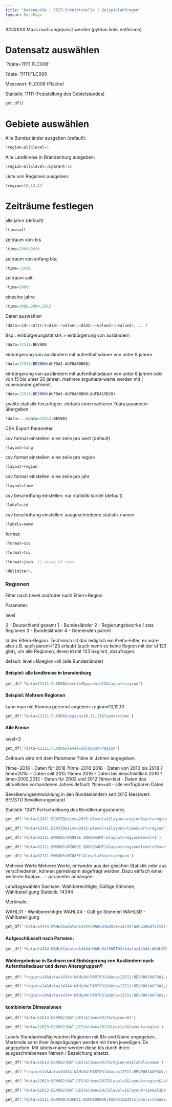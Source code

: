 ```yaml
---
title: 'Datenguide | REST-Schnittstelle | Beispielabfragen'
layout: DocsPage
---
```


####### Muss noch angepasst werden (python links entfernen)

# Datensatz auswählen

'?data=11111:FLC006'


?data=11111:FLC006

Messwert: FLC006 (Fläche)

Statistik: 11111 (Feststellung des Gebietstandes)

```python
get_df()
```


# Gebiete auswählen

Alle Bundesländer ausgeben (default):

```js
?region=all&level=1
```

Alle Landkreise in Brandenburg ausgeben:

```js
?region=all&level=3&parent=12
```

Liste von Regionen ausgeben:

```js
?region=10,12,13
```

# Zeiträume festlegen

alle jahre (default)

```js
?time=all
```

zeitraum von-bis

```js
?time=2000:2010
```

zeitraum von anfang bis:

```js
?time=:2010
```

zeitraum seit:

```js
?time=2000:
```

einzelne jahre

```js
?time=2000,2004,2012
```

Daten auswählen

```js
?data=<id>:<attr>(<dim>:<value>,<dim2>:<value2>|<value3>, ...)
```

Bsp.: einbürgerungstatistik > einbürgerung von ausländern

```js
?data=12511:BEV008
```

einbürgerung von ausländern mit aufenthaltsdauer von unter 8 jahren

```js
?data=12511:BEV008(AUFDA1:AUFDA00B08)
```

einbürgerung von ausländern mit aufenthaltsdauer von unter 8 jahren oder von 15 bis unter 20 jahren. mehrere argument-werte werden mit | voneinander getrennt.

```js
?data=12511:BEV008(AUFDA1:AUFDA00B08|AUFDA15B20)
```

zweite statistik hinzufügen. einfach einen weiteren ?data parameter übergeben:

```js
?data=...&data=12612:BEV001
```

CSV Export Parameter

csv format einstellen: eine zeile pro wert (default)

```js
?layout=long
```

csv format einstellen: eine zeile pro region

```js
?layout=region
```

csv format einstellen: eine zeile pro jahr

```js
?layout=time
```

csv beschriftung einstellen: nur statistik kürzel (default)

```js
?labels=id
```

csv beschriftung einstellen: ausgeschriebene statistik namen

```js
?labels=name
```

format:

```js
?format=csv

?format=tsv

?format=json  // array of rows

?delimiter=,
```




### Regionen

Filter nach Level und/oder nach Eltern-Region

Parameter:

level

0 - Deutschland gesamt
1 - Bundesländer
2 - Regierungsbezirke / stat. Regionen
3 - Bundesländer
4 - Gemeinden
parent

Id der Eltern-Region. Technisch ist das lediglich ein Prefix-Filter, es wäre also z.B. auch parent=123 erlaubt (auch wenn es keine Region mit der id 123 gibt), um alle Regionen, deren Id mit 123 beginnt, abzufragen.

default: level=1&region=all (alle Bundesländer)

#### Beispiel: alle landkreise in brandenburg

```python
get_df('?data=11111:FLC006&level=3&parent=12&layout=region')
```

#### Beispiel: Mehrere Regionen

kann man mit Komma getrennt angeben: region=10,12,13

```python
get_df('?data=11111:FLC006&region=10,12,13&layout=time')
```

#### Alle Kreise

level=3

```python
get_df('?data=11111:FLC006&level=3&layout=region')
```

Zeitraum
wird mit dem Parameter ?time in Jahren angegeben.

?time=2018 - Daten für 2018
?time=2010:2018 - Daten von 2010 bis 2018
?time=2015: - Daten seit 2015
?time=:2016 - Daten bis einschließlich 2016
?time=2002,2012 - Daten für 2002 und 2012
?time=last - Daten des aktuellsten vorhandenen Jahres
default: ?time=all - alle verfügbaren Daten

Bevölkerungsentwicklung in den Bundesländern seit 2015
Messwert: BEVSTD Bevölkerungsstand

Statistik: 12411 Fortschreibung des Bevölkerungsstandes

```python
get_df('?data=12411:BEVSTD&time=2015:&level=1&layout=region&sort=region')
```

```python
get_df('?data=12411:BEVSTD&time=2015:&level=1&layout=time&sort=region')
```

```python
get_df('?data=82111:BWS005(WZ08SE:INSGESAMT)&layout=region&level=1')
```

```python
get_df('?data=82111:BWS005(WZ08SE:INSGESAMT)&layout=region&level=3&sort=region')
```

```python
get_df('?data=82111:BWS005(WZ08SE)&level=3&sort=region')
```

Mehrere Werte
Mehrere Werte, entweder aus der gleichen Statistik oder aus verschiedenen, können gemeinsam abgefragt werden. Dazu einfach einen weiteren &data=... - parameter anhängen:

Landtagswahlen Sachsen: Wahlberechtigte, Gültige Stimmen, Wahlbeteiligung
Statistik: 14344

Merkmale:

WAHL01 - Wahlberechtigte
WAHL04 - Gültige Stimmen
WAHLSR - Wahlbeteiligung

```python
get_df('?data=14344:WAHL01&data=14344:WAHL04&data=14344:WAHLSR&dformat=date')
```

#### Aufgeschlüsselt nach Parteien:

```python
get_df('?data=14344:WAHL01&data=14344:WAHL04(PART03)&data=14344:WAHLSR&sort=time&dformat=date')
```

#### Wahlergebnisse in Sachsen und Einbürgerung von Ausländern nach Aufenthaltsdauer und deren Altersgruppen¶

```python
get_df('?region=14&data=14344:WAHL04(PART03)&data=12511:BEV008(AUFDA1,ALTX04)&time=2009,2011,2014&sort=time')
```

```python
get_df('?region=14&data=14344:WAHL04(PART03)&data=12511:BEV008(AUFDA1,ALTX04)&time=2009,2011,2014&sort=time&layout=region')
```

```python
get_df('?region=14&data=14344:WAHL04(PART03)&data=12511:BEV008(AUFDA1,ALTX04)&time=2009,2011,2014&sort=time&layout=time')
```

#### kombinierte Dimensionen

```python
get_df('?data=12613:BEV002(NAT,GES)&time=2017&region=01')
```

```python
get_df('?data=12613:BEV002(NAT,GES)&time=2017&level=3&layout=region')
```

Labels
Standardmäßig werden Regionen mit IDs und Name angegeben. Merkmale samt ihrer Ausprägungen werden mit ihren jeweiligen IDs angegeben. Mit labels=name werden diese Ids durch ihren ausgeschriebeneen Namen / Bezeichung ersetzt.

```python
get_df('?data=12613:BEV002(NAT,GES)&time=2017&region=01&labels=name')
```

```python
get_df('?region=14&data=14344:WAHL04(PART03)&data=12511:BEV008(AUFDA1,ALTX04)&time=2009,2011,2014&sort=time&labels=name')
```

```python
get_df('?data=12613:BEV002(NAT,GES)&time=2017&level=1&layout=region&labels=name')
```

```python
get_df('?data=12613:BEV002(NAT,GES)&time=2017&level=1&layout=time&labels=name')
```

```python
get_df('?data=12511:BEV008(AUFDA1:AUFDA00B08|AUFDA15B20)&labels=name&sort=time')
```